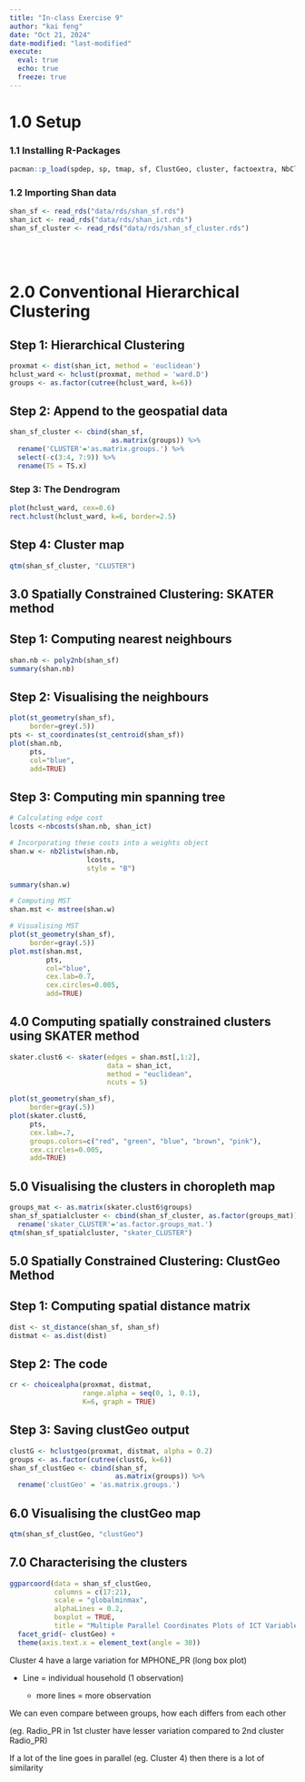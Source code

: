 ```yaml
---
title: "In-class Exercise 9"
author: "kai feng"
date: "Oct 21, 2024"
date-modified: "last-modified"
execute:
  eval: true
  echo: true
  freeze: true
---
```


# 1.0 Setup

### 1.1 Installing R-Packages

```r
pacman::p_load(spdep, sp, tmap, sf, ClustGeo, cluster, factoextra, NbClust, tidyverse, GGally)
```

### 1.2 Importing Shan data

```r
shan_sf <- read_rds("data/rds/shan_sf.rds")
shan_ict <- read_rds("data/rds/shan_ict.rds")
shan_sf_cluster <- read_rds("data/rds/shan_sf_cluster.rds")
```

<br/><br/>

# 2.0 Conventional Hierarchical Clustering

::: panel-tabset
## Step 1: Hierarchical Clustering

```r
proxmat <- dist(shan_ict, method = 'euclidean')
hclust_ward <- hclust(proxmat, method = 'ward.D')
groups <- as.factor(cutree(hclust_ward, k=6))
```

## Step 2: Append to the geospatial data

```r
shan_sf_cluster <- cbind(shan_sf,
                         as.matrix(groups)) %>% 
  rename('CLUSTER'='as.matrix.groups.') %>% 
  select(-c(3:4, 7:9)) %>% 
  rename(TS = TS.x)
```

### Step 3: The Dendrogram

```r
plot(hclust_ward, cex=0.6)
rect.hclust(hclust_ward, k=6, border=2.5)
```

## Step 4: Cluster map

```r
qtm(shan_sf_cluster, "CLUSTER")
```
:::

## 3.0 Spatially Constrained Clustering: SKATER method

::: panel-tabset
## Step 1: Computing nearest neighbours

```r
shan.nb <- poly2nb(shan_sf)
summary(shan.nb)
```

## Step 2: Visualising the neighbours

```r
plot(st_geometry(shan_sf),
     border=grey(.5))
pts <- st_coordinates(st_centroid(shan_sf))
plot(shan.nb,
     pts,
     col="blue",
     add=TRUE)
```

## Step 3: Computing min spanning tree

```r
# Calculating edge cost
lcosts <-nbcosts(shan.nb, shan_ict)

# Incorporating these costs into a weights object
shan.w <- nb2listw(shan.nb,
                   lcosts,
                   style = "B")

summary(shan.w)

# Computing MST
shan.mst <- mstree(shan.w)

# Visualising MST
plot(st_geometry(shan_sf),
     border=gray(.5))
plot.mst(shan.mst,
         pts,
         col="blue",
         cex.lab=0.7,
         cex.circles=0.005,
         add=TRUE)
```
:::

## 4.0 Computing spatially constrained clusters using SKATER method

```r

skater.clust6 <- skater(edges = shan.mst[,1:2],
                        data = shan_ict,
                        method = "euclidean",
                        ncuts = 5)

plot(st_geometry(shan_sf),
     border=gray(.5))
plot(skater.clust6,
     pts,
     cex.lab=.7,
     groups.colors=c("red", "green", "blue", "brown", "pink"),
     cex.circles=0.005,
     add=TRUE)
```

## 5.0 Visualising the clusters in choropleth map

```r
groups_mat <- as.matrix(skater.clust6$groups)
shan_sf_spatialcluster <- cbind(shan_sf_cluster, as.factor(groups_mat)) %>% 
  rename('skater_CLUSTER'='as.factor.groups_mat.')
qtm(shan_sf_spatialcluster, "skater_CLUSTER")
```

## 5.0 Spatially Constrained Clustering: ClustGeo Method

::: panel-tabset
## Step 1: Computing spatial distance matrix

```r
dist <- st_distance(shan_sf, shan_sf)
distmat <- as.dist(dist)
```

## Step 2: The code

```r
cr <- choicealpha(proxmat, distmat,
                  range.alpha = seq(0, 1, 0.1),
                  K=6, graph = TRUE)
```

## Step 3: Saving clustGeo output

```r
clustG <- hclustgeo(proxmat, distmat, alpha = 0.2)
groups <- as.factor(cutree(clustG, k=6))
shan_sf_clustGeo <- cbind(shan_sf,
                          as.matrix(groups)) %>% 
  rename('clustGeo' = 'as.matrix.groups.')
```
:::

## 6.0 Visualising the clustGeo map

```r
qtm(shan_sf_clustGeo, "clustGeo")
```

## 7.0 Characterising the clusters

```r
ggparcoord(data = shan_sf_clustGeo,
           columns = c(17:21),
           scale = "globalminmax",
           alphaLines = 0.2,
           boxplot = TRUE,
           title = "Multiple Parallel Coordinates Plots of ICT Variables by Cluster") +
  facet_grid(~ clustGeo) +
  theme(axis.text.x = element_text(angle = 30))
```

::: callout-note
Cluster 4 have a large variation for MPHONE_PR (long box plot)

-   Line = individual household (1 observation)

    -   more lines = more observation

We can even compare between groups, how each differs from each other

(eg. Radio_PR in 1st cluster have lesser variation compared to 2nd cluster Radio_PR)

If a lot of the line goes in parallel (eg. Cluster 4) then there is a lot of similarity
:::
